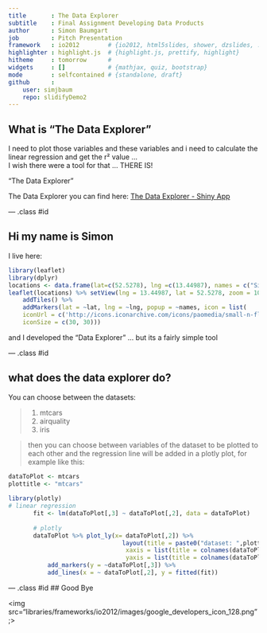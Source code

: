 ```yaml
---
title       : The Data Explorer
subtitle    : Final Assignment Developing Data Products 
author      : Simon Baumgart 
job         : Pitch Presentation 
framework   : io2012        # {io2012, html5slides, shower, dzslides, ...}
highlighter : highlight.js  # {highlight.js, prettify, highlight}
hitheme     : tomorrow      # 
widgets     : []            # {mathjax, quiz, bootstrap}
mode        : selfcontained # {standalone, draft}
github      :
    user: simjbaum
    repo: slidifyDemo2
---
```


## What is "The Data Explorer"
I need to plot those variables and these variables and i need to calculate the linear regression and get the r² value ...  
I wish there were a tool for that ...
THERE IS!

"The Data Explorer"

The Data Explorer you can find here:
[The Data Explorer - Shiny App](https://github.com/simjbaum/StatisticInferenceAssignment1)  

--- .class #id 

## Hi my name is Simon

I live here:  

```r
library(leaflet)
library(dplyr)
locations <- data.frame(lat=c(52.5278), lng =c(13.44987), names = c("Simons Home"))
leaflet(locations) %>% setView(lng = 13.44987, lat = 52.5278, zoom = 10) %>%
    addTiles() %>% 
    addMarkers(lat = ~lat, lng = ~lng, popup = ~names, icon = list(
    iconUrl = c('http://icons.iconarchive.com/icons/paomedia/small-n-flat/512/house-icon.png'),
    iconSize = c(30, 30)))
```
  
and I developed the "Data Explorer"  ... but its a fairly simple tool

--- .class #id  

## what does the data explorer do?  

You can choose between the datasets:

> 1. mtcars
> 2. airquality
> 3. iris

>  then you can choose between variables of the dataset to be plotted to each other and the regression line will be added in a plotly plot, for example like this:
>   

```r
dataToPlot <- mtcars 
plottitle <- "mtcars"
           
library(plotly)
# linear regression 
       fit <- lm(dataToPlot[,3] ~ dataToPlot[,2], data = dataToPlot)
       
       # plotly 
       dataToPlot %>% plot_ly(x= dataToPlot[,2]) %>%
                                layout(title = paste0("dataset: ",plottitle),
                                 xaxis = list(title = colnames(dataToPlot)[2]),
                                 yaxis = list(title = colnames(dataToPlot)[3])) %>% 
           add_markers(y = ~dataToPlot[,3]) %>% 
           add_lines(x = ~ dataToPlot[,2], y = fitted(fit))
```
  

--- .class #id 
## Good Bye 

<img src="libraries/frameworks/io2012/images/google_developers_icon_128.png";>

